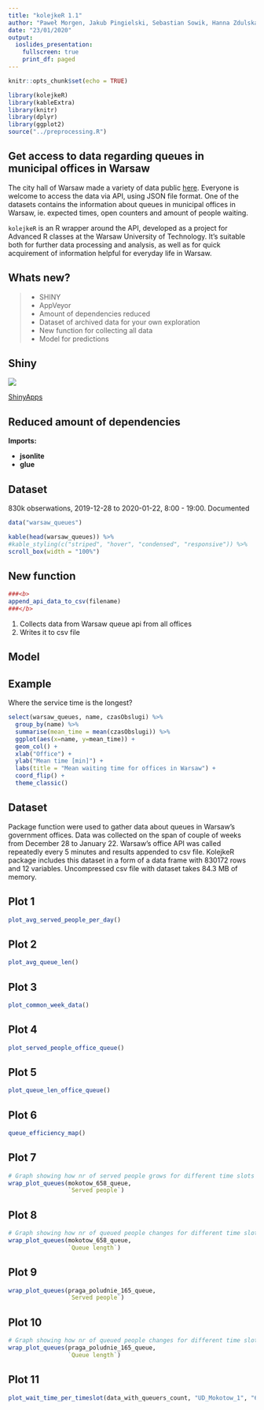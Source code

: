 ```yaml
---
title: "kolejkeR 1.1"
author: "Paweł Morgen, Jakub Pingielski, Sebastian Sowik, Hanna Zdulska"
date: "23/01/2020"
output:
  ioslides_presentation:
    fullscreen: true
    print_df: paged
---
```


```r
knitr::opts_chunk$set(echo = TRUE)

library(kolejkeR)
library(kableExtra)
library(knitr)
library(dplyr)
library(ggplot2)
source("../preprocessing.R")

```

## Get access to data regarding queues in municipal offices in Warsaw {.smaller}

The city hall of Warsaw made a variety of data public [here](https://api.um.warszawa.pl). Everyone is welcome to access the data via API, using JSON file format. One of the datasets contains the information about queues in municipal offices in Warsaw, ie. expected times, open counters and amount of people waiting. 

`kolejkeR` is an R wrapper around the API, developed as a project for Advanced R classes at the Warsaw University of Technology. It's suitable both for further data processing and analysis, as well as for quick acquirement of information helpful for everyday life in Warsaw.

## Whats new? {.incremental}

> - SHINY
> - AppVeyor
> - Amount of dependencies reduced
> - Dataset of archived data for your own exploration
> - New function for collecting all data
> - Model for predictions

## Shiny

![](https://rtask.thinkr.fr/wp-content/uploads/thinkr-hex-golem2-260x300.png)

[ShinyApps](https://sowiks2711.shinyapps.io/kolejkershiny/)

## Reduced amount of dependencies

**Imports:** 

 * **jsonlite**
 * **glue**


## Dataset {.smaller}

830k obserwations, 2019-12-28 to 2020-01-22, 8:00 - 19:00. Documented
```r
data("warsaw_queues")
```
```r
kable(head(warsaw_queues)) %>% 
#kable_styling(c("striped", "hover", "condensed", "responsive")) %>%
scroll_box(width = "100%")
```

## New function

```r
###<b>
append_api_data_to_csv(filename)
###</b>
```
1. Collects data from Warsaw queue api from all offices
2. Writes it to csv file

## Model



## Example {.smaller}

Where the service time is the longest?

``` r
select(warsaw_queues, name, czasObslugi) %>%
  group_by(name) %>%
  summarise(mean_time = mean(czasObslugi)) %>%
  ggplot(aes(x=name, y=mean_time)) +
  geom_col() +
  xlab("Office") +
  ylab("Mean time [min]") +
  labs(title = "Mean waiting time for offices in Warsaw") +
  coord_flip() +
  theme_classic()
```

## Dataset

Package function were used to gather data about queues in Warsaw's government offices. Data was collected on the span of couple of weeks from December 28 to January 22.
Warsaw's office API was called repeatedly every 5 minutes and results appended to csv file. KolejkeR package includes this dataset in a form of a data frame with 830172 rows and 12 variables. Uncompressed csv file with dataset takes 84.3 MB of memory.


## Plot 1

``` r
plot_avg_served_people_per_day()
```



## Plot 2

``` r
plot_avg_queue_len()
```



## Plot 3

``` r
plot_common_week_data()
```


## Plot 4

``` r
plot_served_people_office_queue()
```



## Plot 5


``` r
plot_queue_len_office_queue()
```



## Plot 6


``` r
queue_efficiency_map()
```



## Plot 7


``` r
# Graph showing how nr of served people grows for different time slots and dates
wrap_plot_queues(mokotow_658_queue, 
                 `Served people`)
```



## Plot 8


``` r

# Graph showing how nr of queued people changes for different time slots and dates
wrap_plot_queues(mokotow_658_queue, 
                 `Queue length`)

```


## Plot 9


``` r
wrap_plot_queues(praga_poludnie_165_queue, 
                 `Served people`)

```



## Plot 10


``` r
# Graph showing how nr of queued people changes for different time slots and dates
wrap_plot_queues(praga_poludnie_165_queue, 
                 `Queue length`)
```



## Plot 11


``` r
plot_wait_time_per_timeslot(data_with_queuers_count, "UD_Mokotow_1", "658", "2020-12-30")
```



